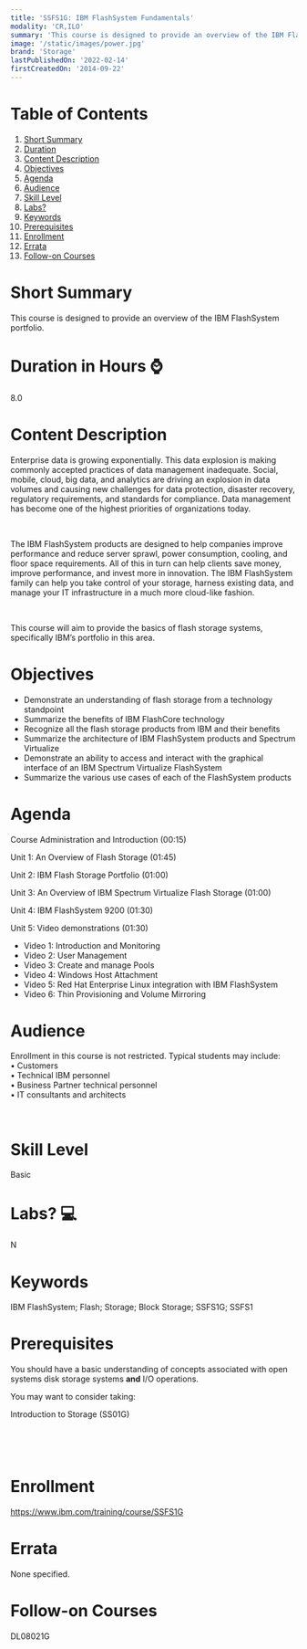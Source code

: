 ```yaml
---
title: 'SSFS1G: IBM FlashSystem Fundamentals'
modality: 'CR,ILO'
summary: 'This course is designed to provide an overview of the IBM FlashSystem portfolio.'
image: '/static/images/power.jpg'
brand: 'Storage'
lastPublishedOn: '2022-02-14'
firstCreatedOn: '2014-09-22'
---
```

# Table of Contents
1.  [Short Summary](#short-summary)
2.  [Duration](#duration-in-hours-)
3.  [Content Description](#content-description)
4.  [Objectives](#objectives)
5.  [Agenda](#agenda)
6.  [Audience](#audience)
7.  [Skill Level](#skill-level)
8.  [Labs?](#labs-)
9.  [Keywords](#keywords)
10. [Prerequisites](#prerequisites)
11. [Enrollment](#enrollment)
12. [Errata](#errata)
13. [Follow-on Courses](#follow-on-courses)

# Short Summary
This course is designed to provide an overview of the IBM FlashSystem portfolio.

# Duration in Hours ⌚
8.0

# Content Description
Enterprise data is growing exponentially. This data explosion is making commonly accepted practices of data management inadequate. Social, mobile, cloud, big data, and analytics are driving an explosion in data volumes and causing new challenges for data protection, disaster recovery, regulatory requirements, and standards for compliance. Data management has become one of the highest priorities of organizations today. 

 

The IBM FlashSystem products are designed to help companies improve performance and reduce server sprawl, power consumption, cooling, and floor space requirements. All of this in turn can help clients save money, improve performance, and invest more in innovation. The IBM FlashSystem family can help you take control of your storage, harness existing data, and manage your IT infrastructure in a much more cloud-like fashion. 

 

This course will aim to provide the basics of flash storage systems, specifically IBM’s portfolio in this area.



# Objectives
* Demonstrate an understanding of flash storage from a technology standpoint
* Summarize the benefits of IBM FlashCore technology
* Recognize all the flash storage products from IBM and their benefits
* Summarize the architecture of IBM FlashSystem products and Spectrum Virtualize
* Demonstrate an ability to access and interact with the graphical interface of an IBM Spectrum Virtualize FlashSystem
* Summarize the various use cases of each of the FlashSystem products


# Agenda
Course Administration and Introduction (00:15)

Unit 1: An Overview of Flash Storage (01:45)

Unit 2: IBM Flash Storage Portfolio (01:00)

Unit 3: An Overview of IBM Spectrum Virtualize Flash Storage (01:00)

Unit 4: IBM FlashSystem 9200 (01:30)

Unit 5: Video demonstrations (01:30)

* Video 1: Introduction and Monitoring
* Video 2: User Management
* Video 3: Create and manage Pools
* Video 4: Windows Host Attachment
* Video 5: Red Hat Enterprise Linux integration with IBM FlashSystem
* Video 6: Thin Provisioning and Volume Mirroring


# Audience
Enrollment in this course is not restricted. Typical students may include:  
• Customers  
• Technical IBM personnel  
• Business Partner technical personnel  
• IT consultants and architects

 



# Skill Level
Basic               

# Labs? 💻
N

# Keywords
IBM FlashSystem; Flash; Storage; Block Storage; SSFS1G; SSFS1

# Prerequisites
You should have a basic understanding of concepts associated with open systems disk storage systems **and** I/O operations.


You may want to consider taking:


Introduction to Storage (SS01G)


 


 



# Enrollment
https://www.ibm.com/training/course/SSFS1G

# Errata
None specified.

# Follow-on Courses
DL08021G

